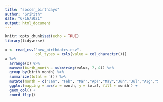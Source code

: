 ```yaml
---
title: "soccer_birthdays"
author: "Srihith"
date: "6/16/2021"
output: html_document
---
```


```r
knitr::opts_chunk$set(echo = TRUE)
library(tidyverse)
```
```r
x <- read_csv("new_birthdates.csv",
              col_types = cols(value = col_character()))
x %>% 
  arrange(x) %>%
  mutate(birth_month = substring(value, 7, 8)) %>%
  group_by(birth_month) %>%
  summarize(total = n()) %>%
  mutate(month = c("Jan", "Feb", "Mar","Apr","May","Jun","Jul","Aug","Sep","Oct","Nov","Dec")) %>%
  ggplot(mapping = aes(x = month, y = total, fill = month)) +
  geom_col() + 
  coord_flip()
```

```r

```

